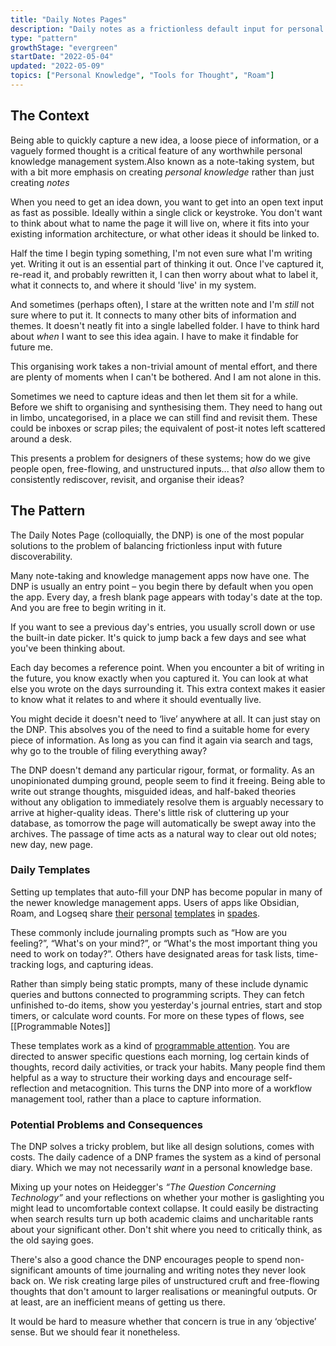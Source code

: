 ```yaml
---
title: "Daily Notes Pages"
description: "Daily notes as a frictionless default input for personal knowledge management systems"
type: "pattern"
growthStage: "evergreen"
startDate: "2022-05-04"
updated: "2022-05-09"
topics: ["Personal Knowledge", "Tools for Thought", "Roam"]
---
```



<h2 className="micro">The Context</h2>

Being able to quickly capture a new idea, a loose piece of information, or a vaguely formed thought is a critical feature of any worthwhile personal knowledge management system.<Footnote idName={1}>Also known as a note-taking system, but with a bit more emphasis on creating _personal knowledge_ rather than just creating _notes_</Footnote>

When you need to get an idea down, you want to get into an open text input as fast as possible. Ideally within a single click or keystroke. You don't want to think about what to name the page it will live on, where it fits into your existing information architecture, or what other ideas it should be linked to.

Half the time I begin typing something, I'm not even sure what I'm writing yet. Writing it out is an essential part of thinking it out. Once I've captured it, re-read it, and probably rewritten it, I can then worry about what to label it, what it connects to, and where it should 'live' in my system.

And sometimes (perhaps often), I stare at the written note and I'm _still_ not sure where to put it. It connects to many other bits of information and themes. It doesn't neatly fit into a single labelled folder. I have to think hard about _when_ I want to see this idea again. I have to make it findable for future me.

This organising work takes a non-trivial amount of mental effort, and there are plenty of moments when I can't be bothered. And I am not alone in this.

Sometimes we need to capture ideas and then let them sit for a while. Before we shift to organising and synthesising them. They need to hang out in limbo, uncategorised, in a place we can still find and revisit them. These could be inboxes or scrap piles; the equivalent of post-it notes left scattered around a desk.

This presents a problem for designers of these systems; how do we give people open, free-flowing, and unstructured inputs... that _also_ allow them to consistently rediscover, revisit, and organise their ideas?

<Spacer size="small" />

<h2 className="micro">The Pattern</h2>

The Daily Notes Page (colloquially, the DNP) is one of the most popular solutions to the problem of balancing frictionless input with future discoverability.

Many note-taking and knowledge management apps now have one. The DNP is usually an entry point – you begin there by default when you open the app. Every day, a fresh blank page appears with today's date at the top. And you are free to begin writing in it.

<RemoteImage
	framed
	width={1100}
	src="https://res.cloudinary.com/dxj9qr5gj/image/upload/c_scale,f_auto,q_auto:best/v1650355782/maggieappleton.com/patterns/dailynotes_1_pgidin.png"
	alt="The daily notes page in Remnote"
	showalt
/>

<RemoteImage
	framed
	width={1100}
	src="https://res.cloudinary.com/dxj9qr5gj/image/upload/c_scale,f_auto,q_auto:best/v1650355782/maggieappleton.com/patterns/dailynotes_3_mbs19s.png"
	alt="The daily notes page in Roam Research"
	showalt
/>

<RemoteImage
	framed
	width={1100}
	src="https://res.cloudinary.com/dxj9qr5gj/image/upload/c_scale,f_auto,q_auto:best/v1650355782/maggieappleton.com/patterns/dailynotes_2_gnjo0n.png"
	alt="The 'unsorted' daily notes page in Craft App"
	showalt
/>

If you want to see a previous day's entries, you usually scroll down or use the built-in date picker. It's quick to jump back a few days and see what you've been thinking about.

Each day becomes a reference point. When you encounter a bit of writing in the future, you know exactly when you captured it. You can look at what else you wrote on the days surrounding it. This extra context makes it easier to know what it relates to and where it should eventually live.

You might decide it doesn't need to ‘live’ anywhere at all. It can just stay on the DNP. This absolves you of the need to find a suitable home for every piece of information. As long as you can find it again via search and tags, why go to the trouble of filing everything away?

The DNP doesn't demand any particular rigour, format, or formality. As an unopinionated dumping ground, people seem to find it freeing. Being able to write out strange thoughts, misguided ideas, and half-baked theories without any obligation to immediately resolve them is arguably necessary to arrive at higher-quality ideas. There's little risk of cluttering up your database, as tomorrow the page will automatically be swept away into the archives. The passage of time acts as a natural way to clear out old notes; new day, new page.

### Daily Templates

Setting up templates that auto-fill your DNP has become popular in many of the newer knowledge management apps. Users of apps like Obsidian, Roam, and Logseq share [their](https://www.reddit.com/r/ObsidianMD/comments/pjp8d1/daily_note_templates_please_share/) [personal](https://matthewweeks.medium.com/the-daily-notes-template-i-use-in-roam-research-after-1-year-of-daily-use-and-refinement-fa8ffb85849d) [templates](https://nesslabs.com/9-useful-templates-for-roam-research) in [spades](https://www.youtube.com/watch?v=JCIdJBZGQLQ).

These commonly include journaling prompts such as “How are you feeling?”, “What's on your mind?”, or “What's the most important thing you need to work on today?”.
Others have designated areas for task lists, time-tracking logs, and capturing ideas.

Rather than simply being static prompts, many of these include dynamic queries and buttons connected to programming scripts. They can fetch unfinished to-do items, show you yesterday's journal entries, start and stop timers, or calculate word counts. For more on these types of flows, see [[Programmable Notes]]

<RemoteImage
	width="800px"
	src="https://res.cloudinary.com/dxj9qr5gj/image/upload/c_scale,f_auto,q_auto:best,w_1100/v1652083037/maggieappleton.com/patterns/dailynote_roam_qgr7ej.png"
	alt="An example of a daily note template in Roam Research"
	sourceUrl="https://www.youtube.com/watch?v=5YsbNKkEoJs"
	sourceTitle="Jeffery Webber"
	showalt
/>

These templates work as a kind of [programmable attention](https://notes.andymatuschak.org/zJrfPCbY7GcpV9asEc8NTVzXTAV4TvRFMuY6). You are directed to answer specific questions each morning, log certain kinds of thoughts, record daily activities, or track your habits. Many people find them helpful as a way to structure their working days and encourage self-reflection and metacognition. This turns the DNP into more of a workflow management tool, rather than a place to capture information.

### Potential Problems and Consequences

The DNP solves a tricky problem, but like all design solutions, comes with costs. The daily cadence of a DNP frames the system as a kind of personal diary. Which we may not necessarily _want_ in a personal knowledge base.

Mixing up your notes on Heidegger's _“The Question Concerning Technology”_ and your reflections on whether your mother is gaslighting you might lead to uncomfortable context collapse. It could easily be distracting when search results turn up both academic claims and uncharitable rants about your significant other. Don't shit where you need to critically think, as the old saying goes.

There's also a good chance the DNP encourages people to spend non-significant amounts of time journaling and writing notes they never look back on. We risk creating large piles of unstructured cruft and free-flowing thoughts that don't amount to larger realisations or meaningful outputs. Or at least, are an inefficient means of getting us there.

It would be hard to measure whether that concern is true in any ‘objective’ sense. But we should fear it nonetheless.

<References>
	<ReferencesLink
		title="A great Twitter thread on DNPs"
		href="https://twitter.com/TfTHacker/status/1494933522242539522?s=20&t=Fn7-OXIsT79Xj1cdIDwFIA"
		author="@TfTHacker"
	/>
</References>
